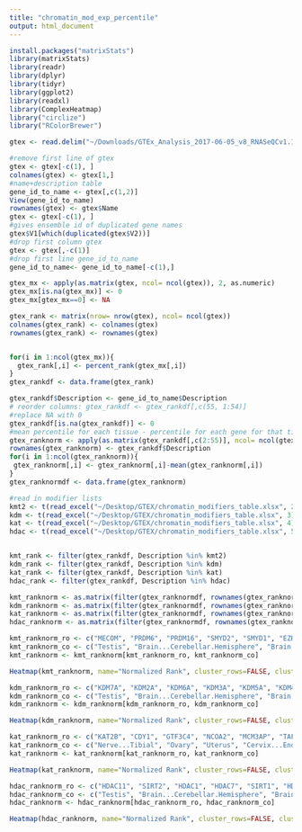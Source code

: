 ```yaml
---
title: "chromatin_mod_exp_percentile"
output: html_document
---
```


```r
install.packages("matrixStats")
library(matrixStats)
library(readr)
library(dplyr)
library(tidyr)
library(ggplot2)
library(readxl)
library(ComplexHeatmap)
library("circlize")
library("RColorBrewer")
```
```r
gtex <- read.delim("~/Downloads/GTEx_Analysis_2017-06-05_v8_RNASeQCv1.1.9_gene_median_tpm.gct", header=FALSE, comment.char="#")
```
```r
#remove first line of gtex
gtex <- gtex[-c(1), ]
colnames(gtex) <- gtex[1,]
#name+description table
gene_id_to_name <- gtex[,c(1,2)]
View(gene_id_to_name)
rownames(gtex) <- gtex$Name
gtex <- gtex[-c(1), ]
#gives ensemble id of duplicated gene names
gtex$V1[which(duplicated(gtex$V2))]
#drop first column gtex
gtex <- gtex[,-c(1)]
#drop first line gene_id_to_name
gene_id_to_name<- gene_id_to_name[-c(1),]
```
```r

gtex_mx <- apply(as.matrix(gtex, ncol= ncol(gtex)), 2, as.numeric)
gtex_mx[is.na(gtex_mx)] <- 0
gtex_mx[gtex_mx==0] <- NA

gtex_rank <- matrix(nrow= nrow(gtex), ncol= ncol(gtex))
colnames(gtex_rank) <- colnames(gtex)
rownames(gtex_rank) <- rownames(gtex)


for(i in 1:ncol(gtex_mx)){
  gtex_rank[,i] <- percent_rank(gtex_mx[,i])
}
gtex_rankdf <- data.frame(gtex_rank)

```
```r
gtex_rankdf$Description <- gene_id_to_name$Description
# reorder columns: gtex_rankdf <- gtex_rankdf[,c(55, 1:54)]
#replace NA with 0
gtex_rankdf[is.na(gtex_rankdf)] <- 0
#mean percentile for each tissue - percentile for each gene for that tissue
gtex_ranknorm <- apply(as.matrix(gtex_rankdf[,c(2:55)], ncol= ncol(gtex_rankdf-1)), 2, as.numeric)
rownames(gtex_ranknorm) <- gtex_rankdf$Description
for(i in 1:ncol(gtex_ranknorm)){
 gtex_ranknorm[,i] <- gtex_ranknorm[,i]-mean(gtex_ranknorm[,i])
}
gtex_ranknormdf <- data.frame(gtex_ranknorm)

```
```r
#read in modifier lists
kmt2 <- t(read_excel("~/Desktop/GTEX/chromatin_modifiers_table.xlsx", 2))
kdm <- t(read_excel("~/Desktop/GTEX/chromatin_modifiers_table.xlsx", 3))
kat <- t(read_excel("~/Desktop/GTEX/chromatin_modifiers_table.xlsx", 4))
hdac <- t(read_excel("~/Desktop/GTEX/chromatin_modifiers_table.xlsx", 5))


kmt_rank <- filter(gtex_rankdf, Description %in% kmt2)
kdm_rank <- filter(gtex_rankdf, Description %in% kdm)
kat_rank <- filter(gtex_rankdf, Description %in% kat)
hdac_rank <- filter(gtex_rankdf, Description %in% hdac)

```
```r
kmt_ranknorm <- as.matrix(filter(gtex_ranknormdf, rownames(gtex_ranknormdf) %in% kmt2))
kdm_ranknorm <- as.matrix(filter(gtex_ranknormdf, rownames(gtex_ranknormdf) %in% kdm))
kat_ranknorm <- as.matrix(filter(gtex_ranknormdf, rownames(gtex_ranknormdf) %in% kat))
hdac_ranknorm <- as.matrix(filter(gtex_ranknormdf, rownames(gtex_ranknormdf) %in% hdac))

```
```r
kmt_ranknorm_ro <- c("MECOM", "PRDM6", "PRDM16", "SMYD2", "SMYD1", "EZH2", "NSD2", "SUV39H1", "PRDM7", "PRDM9", "DOT1L", "SUV39H2", "PRDM8", "SETMAR", "SETD1B", "KMT5A", "SETD7", "SETDB1", "EHMT1", "SETDB2", "KMT2B", "SETD1A", "KMT2C", "SETD2", "NSD1", "KMT2D", "KMT5B", "SETD6", "EZH1", "KMT2A", "NSD3", "SETD5", "ASH1L", "PRDM2", "N6AMT1", "KMT5C", "EHMT2", "SMYD3")
kmt_ranknorm_co <- c("Testis", "Brain...Cerebellar.Hemisphere", "Brain...Cerebellum", "Uterus", "Cervix...Endocervix", "Fallopian.Tube", "Cervix...Ectocervix", "Ovary", "Nerve...Tibial", "Thyroid", "Cells...EBV.transformed.lymphocytes", "Artery...Aorta", "Artery...Tibial", "Artery...Coronary", "Prostate", "Vagina", "Bladder", "Colon...Sigmoid", "Esophagus...Gastroesophageal.Junction", "Esophagus...Muscularis", "Cells...Cultured.fibroblasts", "Pituitary", "Lung", "Adipose...Subcutaneous", "Breast...Mammary.Tissue", "Skin...Sun.Exposed..Lower.leg.","Skin...Not.Sun.Exposed..Suprapubic.", "Spleen", "Small.Intestine...Terminal.Ileum", "Minor.Salivary.Gland", "Colon...Transverse", "Adipose...Visceral..Omentum.", "Esophagus...Mucosa", "Adrenal.Gland", "Stomach", "Kidney...Medulla", "Brain...Frontal.Cortex..BA9.", "Brain...Cortex", "Brain...Spinal.cord..cervical.c.1.", "Brain...Nucleus.accumbens..basal.ganglia.", "Brain...Anterior.cingulate.cortex..BA24.", "Brain...Hypothalamus", "Brain...Substantia.nigra", "Brain...Hippocampus", "Brain...Amygdala", "Brain...Caudate..basal.ganglia.", "Brain...Putamen..basal.ganglia.", "Heart...Atrial.Appendage", "Kidney...Cortex", "Pancreas", "Liver", "Whole.Blood", "Muscle...Skeletal", "Heart...Left.Ventricle")
kmt_ranknorm <- kmt_ranknorm[kmt_ranknorm_ro, kmt_ranknorm_co]

Heatmap(kmt_ranknorm, name="Normalized Rank", cluster_rows=FALSE, cluster_columns= FALSE, column_names_gp = grid::gpar(fontsize = 9), row_names_gp = grid::gpar(fontsize = 9), width = unit(18, "cm"), height = unit(12, "cm"), col = colorRamp2(c(0.8, 0.5, 0, -0.5, -0.8), brewer.pal(n=5, name="RdBu")))
```
```r
kdm_ranknorm_ro <- c("KDM7A", "KDM2A", "KDM6A", "KDM3A", "KDM5A", "KDM4A", "KDM2B", "KDM4B", "JMJD1C", "KDM4C", "PHF2", "KDM5C", "KDM3B", "RSBN1", "JMJD6", "KDM6B", "HR", "KDM1B", "RIOX2", "UTY", "KDM5D", "RIOX1", "KDM1A", "PHF8", "KDM4D", "KDM4F", "KDM5B", "KDM4E", "KDM8")
kdm_ranknorm_co <- c("Testis", "Brain...Cerebellar.Hemisphere", "Brain...Cerebellum", "Ovary", "Uterus", "Cervix...Endocervix", "Cervix...Ectocervix", "Fallopian.Tube", "Vagina", "Thyroid", "Cells...EBV.transformed.lymphocytes", "Skin...Sun.Exposed..Lower.leg.", "Skin...Not.Sun.Exposed..Suprapubic.", "Nerve...Tibial", "Bladder", "Artery...Tibial", "Colon...Sigmoid", "Esophagus...Gastroesophageal.Junction", "Esophagus...Muscularis", "Artery...Aorta", "Artery...Coronary", "Lung", "Spleen", "Prostate", "Pituitary", "Cells...Cultured.fibroblasts", "Esophagus...Mucosa", "Small.Intestine...Terminal.Ileum",  "Breast...Mammary.Tissue", "Adipose...Subcutaneous", "Minor.Salivary.Gland", "Adipose...Visceral..Omentum.", "Colon...Transverse",  "Adrenal.Gland", "Whole.Blood", "Stomach", "Kidney...Medulla", "Muscle...Skeletal", "Brain...Cortex", "Brain...Frontal.Cortex..BA9.","Brain...Spinal.cord..cervical.c.1.", "Pancreas", "Kidney...Cortex", "Brain...Hypothalamus", "Brain...Nucleus.accumbens..basal.ganglia.", "Brain...Caudate..basal.ganglia.", "Brain...Anterior.cingulate.cortex..BA24.",  "Brain...Substantia.nigra", "Brain...Hippocampus", "Brain...Putamen..basal.ganglia.", "Brain...Amygdala", "Heart...Atrial.Appendage",  "Heart...Left.Ventricle", "Liver")
kdm_ranknorm <- kdm_ranknorm[kdm_ranknorm_ro, kdm_ranknorm_co]

Heatmap(kdm_ranknorm, name="Normalized Rank", cluster_rows=FALSE, cluster_columns= FALSE, column_names_gp = grid::gpar(fontsize = 9), row_names_gp = grid::gpar(fontsize = 9), width = unit(18, "cm"), height = unit(12, "cm"), col = colorRamp2(c(0.8, 0.5, 0, -0.5, -0.8), brewer.pal(n=5, name="RdBu")))
```
```r
kat_ranknorm_ro <- c("KAT2B", "CDY1", "GTF3C4", "NCOA2", "MCM3AP", "TAF1", "CREBBP", "KAT5", "EP300", "KAT6B", "KAT6A", "NAT10", "NCOA3", "HAT1", "NAA50", "NAA10", "KAT2A", "KAT8", "CLOCK", "KAT7", "ATF2", "KAT14", "NCOA1", "NAA60", "CDY2A")
kat_ranknorm_co <- c("Nerve...Tibial", "Ovary", "Uterus", "Cervix...Endocervix", "Cervix...Ectocervix", "Fallopian.Tube", "Brain...Cerebellar.Hemisphere", "Brain...Cerebellum", "Testis", "Cells...EBV.transformed.lymphocytes", "Artery...Tibial", "Thyroid", "Vagina", "Bladder", "Artery...Aorta", "Artery...Coronary", "Colon...Sigmoid", "Esophagus...Gastroesophageal.Junction", "Esophagus...Muscularis", "Lung", "Adipose...Subcutaneous", "Breast...Mammary.Tissue", "Adipose...Visceral..Omentum.", "Prostate", "Pituitary",  "Spleen", "Skin...Sun.Exposed..Lower.leg.", "Skin...Not.Sun.Exposed..Suprapubic.", "Esophagus...Mucosa", "Small.Intestine...Terminal.Ileum", "Minor.Salivary.Gland", "Cells...Cultured.fibroblasts", "Muscle...Skeletal", "Colon...Transverse", "Stomach", "Adrenal.Gland", "Kidney...Medulla", "Brain...Frontal.Cortex..BA9.", "Brain...Cortex", "Brain...Spinal.cord..cervical.c.1.", "Brain...Nucleus.accumbens..basal.ganglia.", "Brain...Caudate..basal.ganglia.", "Brain...Hypothalamus", "Brain...Anterior.cingulate.cortex..BA24.", "Brain...Amygdala", "Brain...Substantia.nigra", "Brain...Hippocampus", "Brain...Putamen..basal.ganglia.", "Whole.Blood", "Heart...Atrial.Appendage",  "Heart...Left.Ventricle", "Pancreas", "Kidney...Cortex", "Liver")
kat_ranknorm <- kat_ranknorm[kat_ranknorm_ro, kat_ranknorm_co]

Heatmap(kat_ranknorm, name="Normalized Rank", cluster_rows=FALSE, cluster_columns= FALSE, column_names_gp = grid::gpar(fontsize = 9), row_names_gp = grid::gpar(fontsize = 9), width = unit(18, "cm"), height = unit(12, "cm"), col = colorRamp2(c(0.8, 0.5, 0, -0.5, -0.8), brewer.pal(n=5, name="RdBu")))
```
```r
hdac_ranknorm_ro <- c("HDAC11", "SIRT2", "HDAC1", "HDAC7", "SIRT1", "HDAC2", "HDAC8", "HDAC3", "SIRT6", "HDAC10", "SIRT7", "HDAC5", "HDAC9", "HDAC4", "HDAC6", "SIRT3")
hdac_ranknorm_co <- c("Testis", "Brain...Cerebellar.Hemisphere", "Brain...Cerebellum", "Pituitary", "Uterus", "Cervix...Endocervix", "Cervix...Ectocervix", "Fallopian.Tube", "Ovary", "Nerve...Tibial", "Colon...Sigmoid", "Artery...Aorta", "Artery...Tibial", "Esophagus...Muscularis", "Esophagus...Gastroesophageal.Junction", "Cells...EBV.transformed.lymphocytes", "Spleen", "Thyroid", "Prostate", "Vagina", "Bladder", "Lung", "Cells...Cultured.fibroblasts", "Adrenal.Gland", "Artery...Coronary", "Breast...Mammary.Tissue", "Adipose...Subcutaneous", "Adipose...Visceral..Omentum.", "Small.Intestine...Terminal.Ileum", "Colon...Transverse", "Minor.Salivary.Gland", "Stomach", "Kidney...Medulla", "Skin...Sun.Exposed..Lower.leg.", "Skin...Not.Sun.Exposed..Suprapubic.", "Esophagus...Mucosa", "Brain...Spinal.cord..cervical.c.1.", "Brain...Frontal.Cortex..BA9.", "Brain...Cortex", "Brain...Hypothalamus", "Brain...Anterior.cingulate.cortex..BA24.", "Brain...Nucleus.accumbens..basal.ganglia.", "Brain...Caudate..basal.ganglia.", "Brain...Putamen..basal.ganglia.", "Brain...Substantia.nigra", "Brain...Hippocampus", "Brain...Amygdala", "Muscle...Skeletal", "Whole.Blood", "Kidney...Cortex", "Liver", "Heart...Atrial.Appendage", "Heart...Left.Ventricle", "Pancreas")
hdac_ranknorm <- hdac_ranknorm[hdac_ranknorm_ro, hdac_ranknorm_co]

Heatmap(hdac_ranknorm, name="Normalized Rank", cluster_rows=FALSE, cluster_columns= FALSE, column_names_gp = grid::gpar(fontsize = 9), row_names_gp = grid::gpar(fontsize = 9), width = unit(18, "cm"), height = unit(12, "cm"), col = colorRamp2(c(0.8, 0.5, 0, -0.5, -0.8), brewer.pal(n=5, name="RdBu")))
```

